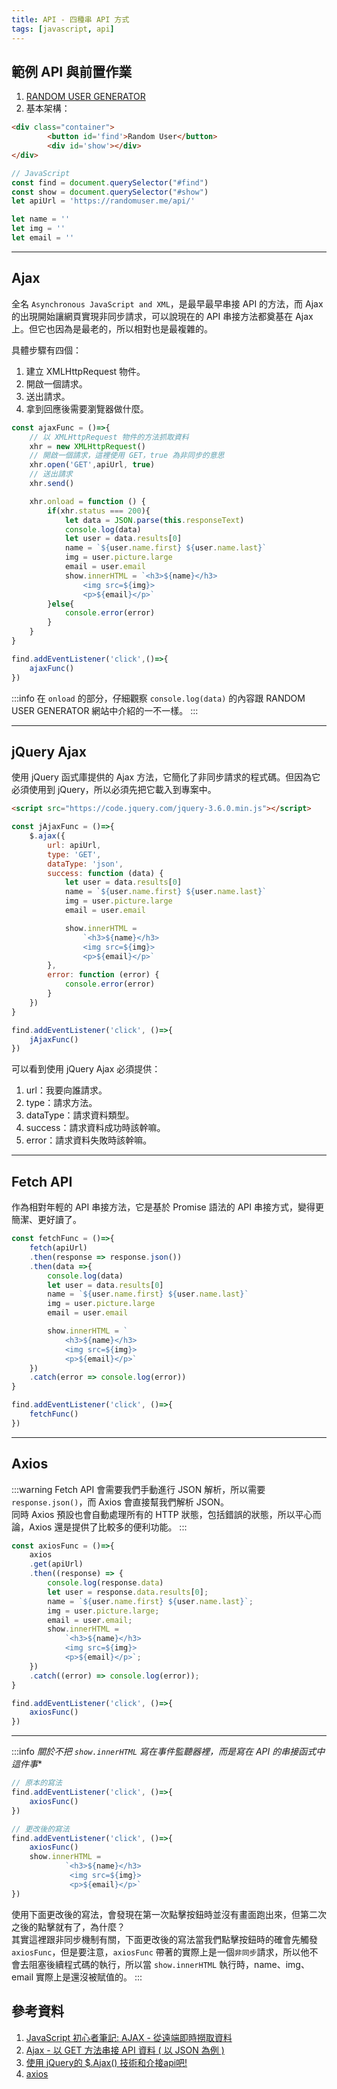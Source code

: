 ```yaml
---
title: API - 四種串 API 方式
tags: [javascript, api]
---
```

## 範例 API 與前置作業
1. [RANDOM USER GENERATOR](https://randomuser.me/)
2. 基本架構：
```html title='HTML'
<div class="container">
        <button id='find'>Random User</button>
        <div id='show'></div>
</div>
```
```js title='JavaScript'
// JavaScript
const find = document.querySelector("#find")
const show = document.querySelector("#show")
let apiUrl = 'https://randomuser.me/api/'

let name = ''
let img = ''
let email = ''
```

---

## Ajax
全名 `Asynchronous JavaScript and XML`，是最早最早串接 API 的方法，而 Ajax 的出現開始讓網頁實現非同步請求，可以說現在的 API 串接方法都奠基在 Ajax 上。但它也因為是最老的，所以相對也是最複雜的。

具體步驟有四個：  
1. 建立 XMLHttpRequest 物件。
2. 開啟一個請求。
3. 送出請求。
4. 拿到回應後需要瀏覽器做什麼。
```js title='AJAX'
const ajaxFunc = ()=>{
    // 以 XMLHttpRequest 物件的方法抓取資料
    xhr = new XMLHttpRequest()
    // 開啟一個請求，這裡使用 GET，true 為非同步的意思
    xhr.open('GET',apiUrl, true)
    // 送出請求
    xhr.send()

    xhr.onload = function () {
        if(xhr.status === 200){
            let data = JSON.parse(this.responseText)
            console.log(data)
            let user = data.results[0]
            name = `${user.name.first} ${user.name.last}`
            img = user.picture.large
            email = user.email
            show.innerHTML = `<h3>${name}</h3>
                <img src=${img}>
                <p>${email}</p>`
        }else{
            console.error(error)
        }
    }
}

find.addEventListener('click',()=>{
    ajaxFunc()
})
```
:::info
在 `onload` 的部分，仔細觀察 `console.log(data)` 的內容跟 RANDOM USER GENERATOR 網站中介紹的一不一樣。
:::

---

## jQuery Ajax
使用 jQuery 函式庫提供的 Ajax 方法，它簡化了非同步請求的程式碼。但因為它必須使用到 jQuery，所以必須先把它載入到專案中。
```html title='HTML'
<script src="https://code.jquery.com/jquery-3.6.0.min.js"></script>
```
```js title='JavaScript-jQuery AJAX'
const jAjaxFunc = ()=>{
    $.ajax({
        url: apiUrl,
        type: 'GET',
        dataType: 'json',
        success: function (data) {
            let user = data.results[0]
            name = `${user.name.first} ${user.name.last}`
            img = user.picture.large
            email = user.email

            show.innerHTML =
                `<h3>${name}</h3>
                <img src=${img}>
                <p>${email}</p>`
        },
        error: function (error) {
            console.error(error)
        }
    })
}

find.addEventListener('click', ()=>{
    jAjaxFunc()
})
```
可以看到使用 jQuery Ajax 必須提供：  
1. url：我要向誰請求。
2. type：請求方法。
3. dataType：請求資料類型。
4. success：請求資料成功時該幹嘛。
5. error：請求資料失敗時該幹嘛。

---

## Fetch API
作為相對年輕的 API 串接方法，它是基於 Promise 語法的 API 串接方式，變得更簡潔、更好讀了。
```js title='Fetch'
const fetchFunc = ()=>{
    fetch(apiUrl)
    .then(response => response.json())
    .then(data =>{
        console.log(data)
        let user = data.results[0]
        name = `${user.name.first} ${user.name.last}`
        img = user.picture.large
        email = user.email

        show.innerHTML = `
            <h3>${name}</h3>
            <img src=${img}>
            <p>${email}</p>`
    })
    .catch(error => console.log(error))
}

find.addEventListener('click', ()=>{
    fetchFunc()
})
```

---

## Axios
:::warning
Fetch API 會需要我們手動進行 JSON 解析，所以需要 `response.json()`，而 Axios 會直接幫我們解析 JSON。  
同時 Axios 預設也會自動處理所有的 HTTP 狀態，包括錯誤的狀態，所以平心而論，Axios 還是提供了比較多的便利功能。
:::
```js title='Axios'
const axiosFunc = ()=>{
    axios
    .get(apiUrl)
    .then((response) => {
        console.log(response.data)
        let user = response.data.results[0];
        name = `${user.name.first} ${user.name.last}`;
        img = user.picture.large;
        email = user.email;
        show.innerHTML =
            `<h3>${name}</h3>
            <img src=${img}>
            <p>${email}</p>`;
    })
    .catch((error) => console.log(error));
}

find.addEventListener('click', ()=>{
    axiosFunc()
})
```

***
:::info
*關於不把 `show.innerHTML` 寫在事件監聽器裡，而是寫在 API 的串接函式中這件事**  
```js
// 原本的寫法
​find.addEventListener('click', ()=>{
    axiosFunc()
})

// 更改後的寫法
find.addEventListener('click', ()=>{
    axiosFunc()
    show.innerHTML =
            `<h3>${name}</h3>            
             <img src=${img}>            
             <p>${email}</p>`
})
```
使用下面更改後的寫法，會發現在第一次點擊按鈕時並沒有畫面跑出來，但第二次之後的點擊就有了，為什麼？  
其實這裡跟非同步機制有關，下面更改後的寫法當我們點擊按鈕時的確會先觸發 `axiosFunc`，但是要注意，`axiosFunc` 帶著的實際上是一個`非同步`請求，所以他不會去阻塞後續程式碼的執行，所以當 `show.innerHTML` 執行時，name、img、email 實際上是還沒被賦值的。
:::

## 參考資料
1. [JavaScript 初心者筆記: AJAX - 從遠端即時撈取資料](https://ithelp.ithome.com.tw/articles/10222165)
2. [Ajax - 以 GET 方法串接 API 資料 ( 以 JSON 為例 )](https://ithelp.ithome.com.tw/articles/10251803)
3. [使用 jQuery的 $.Ajax() 技術和介接api吧!](https://ithelp.ithome.com.tw/articles/10226692)
4. [axios](https://github.com/axios/axios#example)